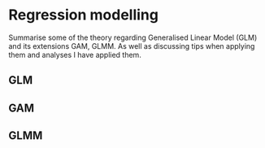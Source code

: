 # Regression modelling {#fishmortality}
Summarise some of the theory regarding Generalised Linear Model (GLM) and its extensions GAM, GLMM. As well as discussing tips when applying them and analyses 
I have applied them.

## GLM



## GAM



## GLMM